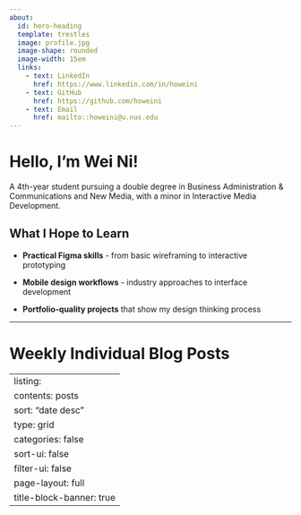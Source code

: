 ```yaml
---
about:
  id: hero-heading
  template: trestles
  image: profile.jpg
  image-shape: rounded
  image-width: 15em
  links:
    - text: LinkedIn
      href: https://www.linkedin.com/in/howeini
    - text: GitHub
      href: https://github.com/howeini
    - text: Email
      href: mailto::howeini@u.nus.edu
---
```


::: {#hero-heading}
# Hello, I'm Wei Ni!

A 4th-year student pursuing a double degree in Business Administration & Communications and New Media, with a minor in Interactive Media Development.

## What I Hope to Learn

-   **Practical Figma skills** - from basic wireframing to interactive prototyping

-   **Mobile design workflows** - industry approaches to interface development

-   **Portfolio-quality projects** that show my design thinking process
:::

<hr>

# **Weekly Individual Blog Posts**

---
listing:
  contents: posts
  sort: "date desc"
  type: grid
  categories: false
  sort-ui: false
  filter-ui: false
page-layout: full
title-block-banner: true
---
